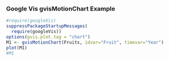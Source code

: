 ### Google Vis gvisMotionChart Example

```r
#require(googleVis)
suppressPackageStartupMessages(
  require(googleVis))
options(gvis.plot.tag = "chart")
M1 <- gvisMotionChart(Fruits, idvar="Fruit", timevar="Year")
plot(M1)
#M1
```